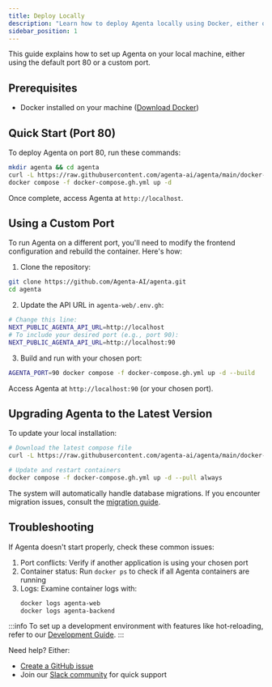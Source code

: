 ```yaml
---
title: Deploy Locally
description: "Learn how to deploy Agenta locally using Docker, either on port 80 or a custom port. Step-by-step guide covering installation, configuration, troubleshooting, and version updates"
sidebar_position: 1
---
```


This guide explains how to set up Agenta on your local machine, either using the default port 80 or a custom port.

## Prerequisites

- Docker installed on your machine ([Download Docker](https://docs.docker.com/get-docker/))

## Quick Start (Port 80)

To deploy Agenta on port 80, run these commands:

```bash
mkdir agenta && cd agenta
curl -L https://raw.githubusercontent.com/agenta-ai/agenta/main/docker-compose.gh.yml -o docker-compose.gh.yml
docker compose -f docker-compose.gh.yml up -d
```

Once complete, access Agenta at `http://localhost`.

## Using a Custom Port

To run Agenta on a different port, you'll need to modify the frontend configuration and rebuild the container. Here's how:

1. Clone the repository:
```bash
git clone https://github.com/Agenta-AI/agenta.git
cd agenta
```

2. Update the API URL in `agenta-web/.env.gh`:
```bash
# Change this line:
NEXT_PUBLIC_AGENTA_API_URL=http://localhost
# To include your desired port (e.g., port 90):
NEXT_PUBLIC_AGENTA_API_URL=http://localhost:90
```

3. Build and run with your chosen port:
```bash
AGENTA_PORT=90 docker compose -f docker-compose.gh.yml up -d --build
```

Access Agenta at `http://localhost:90` (or your chosen port).

## Upgrading Agenta to the Latest Version

To update your local installation:

```bash
# Download the latest compose file
curl -L https://raw.githubusercontent.com/agenta-ai/agenta/main/docker-compose.gh.yml -o docker-compose.gh.yml

# Update and restart containers
docker compose -f docker-compose.gh.yml up -d --pull always
```

The system will automatically handle database migrations. If you encounter migration issues, consult the [migration guide](/self-host/migration/applying-schema-migration).

## Troubleshooting

If Agenta doesn't start properly, check these common issues:

1. Port conflicts: Verify if another application is using your chosen port
2. Container status: Run `docker ps` to check if all Agenta containers are running
3. Logs: Examine container logs with:
   ```bash
   docker logs agenta-web
   docker logs agenta-backend
   ```


:::info
To set up a development environment with features like hot-reloading, refer to our [Development Guide](/misc/contributing/development-mode).
::: 

Need help? Either:
- [Create a GitHub issue](https://github.com/Agenta-AI/agenta/issues/new/choose)
- Join our [Slack community](https://join.slack.com/t/agenta-hq/shared_invite/zt-2yewk6o2b-DmhyA4h_lkKwecDtIsj1AQ) for quick support


